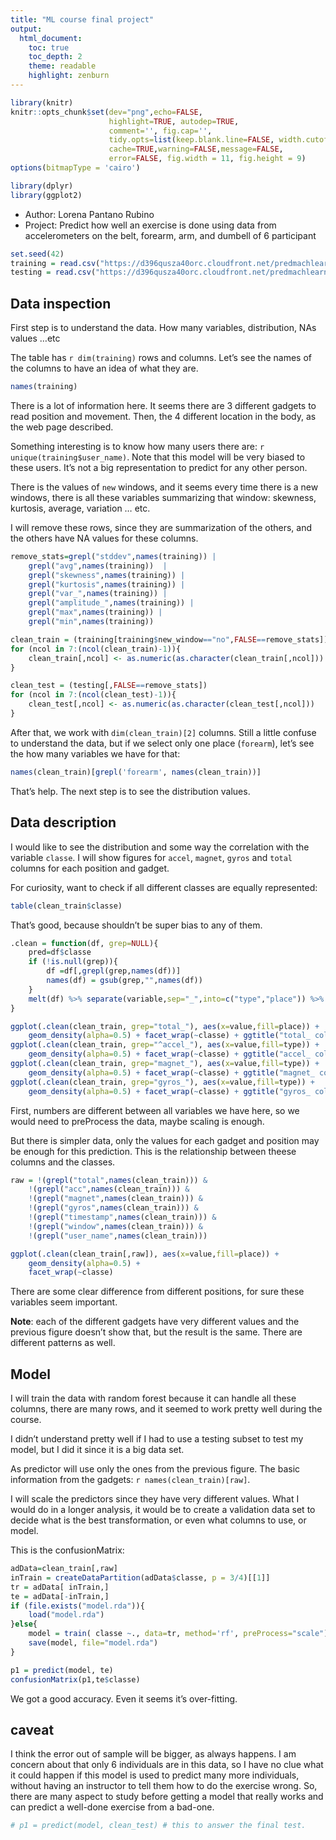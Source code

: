 ```yaml
---
title: "ML course final project"
output:
  html_document:
    toc: true
    toc_depth: 2
    theme: readable
    highlight: zenburn
---
```


```r
library(knitr)
knitr::opts_chunk$set(dev="png",echo=FALSE,
                      highlight=TRUE, autodep=TRUE,
                      comment='', fig.cap='',
                      tidy.opts=list(keep.blank.line=FALSE, width.cutoff=200),
                      cache=TRUE,warning=FALSE,message=FALSE,
                      error=FALSE, fig.width = 11, fig.height = 9)
options(bitmapType = 'cairo')

library(dplyr)
library(ggplot2)
```

* Author: Lorena Pantano Rubino
* Project: Predict how well an exercise is done using data from accelerometers on the belt, forearm, arm, and dumbell of 6 participant


```r
set.seed(42)
training = read.csv("https://d396qusza40orc.cloudfront.net/predmachlearn/pml-training.csv", row.names = "X")
testing = read.csv("https://d396qusza40orc.cloudfront.net/predmachlearn/pml-testing.csv", row.names="X")
```

## Data inspection

First step is to understand the data. How many variables, distribution, NAs values ...etc

The table has `r dim(training)` rows and columns. Let's see the names of the columns
to have an idea of what they are.

```r
names(training)
```

There is a lot of information here. It seems there are 3 different gadgets to
read position and movement. Then, the 4 different location in the body, as
the web page described.

Something interesting is to know how many users there are: `r unique(training$user_name)`.
Note that this model will be very biased to these users. It's not a big 
representation to predict for any other person.

There is the values of `new` windows, and it seems every time there is 
a new windows, there is all these variables summarizing that window:
skewness, kurtosis, average, variation ... etc.

I will remove these rows, since they are summarization of the others, 
and the others have NA values for these columns.

```r
remove_stats=grepl("stddev",names(training)) | 
    grepl("avg",names(training))  | 
    grepl("skewness",names(training)) |
    grepl("kurtosis",names(training)) |
    grepl("var_",names(training)) |
    grepl("amplitude_",names(training)) |
    grepl("max",names(training)) |
    grepl("min",names(training))

clean_train = (training[training$new_window=="no",FALSE==remove_stats])
for (ncol in 7:(ncol(clean_train)-1)){
    clean_train[,ncol] <- as.numeric(as.character(clean_train[,ncol]))
}

clean_test = (testing[,FALSE==remove_stats])
for (ncol in 7:(ncol(clean_test)-1)){
    clean_test[,ncol] <- as.numeric(as.character(clean_test[,ncol]))
}

```

After that, we work with `dim(clean_train)[2]` columns. Still a little confuse
to understand the data, but if we select only one place (`forearm`), let's
see the how many variables we have for that:

```r
names(clean_train)[grepl('forearm', names(clean_train))]
```

That's help. The next step is to see the distribution values.

## Data description

I would like to see the distribution and some way the correlation with the
variable `classe`. I will show figures for `accel`, `magnet`, `gyros` and `total`
columns for each position and gadget.

For curiosity, want to check if all different classes are equally represented:

```r
table(clean_train$classe)
```

That's good, because shouldn't be super bias to any of them.

```r

.clean = function(df, grep=NULL){
    pred=df$classe
    if (!is.null(grep)){
        df =df[,grepl(grep,names(df))]
        names(df) = gsub(grep,"",names(df))
    }
    melt(df) %>% separate(variable,sep="_",into=c("type","place")) %>% mutate(classe=pred)
}

ggplot(.clean(clean_train, grep="total_"), aes(x=value,fill=place)) +
    geom_density(alpha=0.5) + facet_wrap(~classe) + ggtitle("total_ column")
ggplot(.clean(clean_train, grep="^accel_"), aes(x=value,fill=type)) +
    geom_density(alpha=0.5) + facet_wrap(~classe) + ggtitle("accel_ column")
ggplot(.clean(clean_train, grep="magnet_"), aes(x=value,fill=type)) +
    geom_density(alpha=0.5) + facet_wrap(~classe) + ggtitle("magnet_ column")
ggplot(.clean(clean_train, grep="gyros_"), aes(x=value,fill=type)) +
    geom_density(alpha=0.5) + facet_wrap(~classe) + ggtitle("gyros_ column")
```


First, numbers are different between all variables we have here, so we would need
to preProcess the data, maybe scaling is enough.

But there is simpler data, only the values for each gadget and position may be
enough for this prediction. This is the relationship between theese columns
and the classes.

```r
raw = !(grepl("total",names(clean_train))) &
    !(grepl("acc",names(clean_train))) &
    !(grepl("magnet",names(clean_train))) &
    !(grepl("gyros",names(clean_train))) &
    !(grepl("timestamp",names(clean_train))) &
    !(grepl("window",names(clean_train))) &
    !(grepl("user_name",names(clean_train)))

ggplot(.clean(clean_train[,raw]), aes(x=value,fill=place)) +
    geom_density(alpha=0.5) +
    facet_wrap(~classe)
```

There are some clear difference from different positions, for sure
these variables seem important.


**Note**: each of the different gadgets have very different values
and the previous figure doesn't show that, but the result is the same.
There are different patterns as well.

## Model

I will train the data with random forest because it can handle all 
these columns, there are many rows, and it seemed to work pretty 
well during the course.

I didn't understand pretty well if I had to use a testing subset
to test my model, but I did it since it is a big data set.

As predictor will use only the ones from the previous figure. The basic
information from the gadgets: `r names(clean_train)[raw]`.

I will scale the predictors since they have very different values.
What I would do in a longer analysis, it would be to create a validation data set to decide
what is the best transformation, or even what columns to use, or model.

This is the confusionMatrix:

```r
adData=clean_train[,raw]
inTrain = createDataPartition(adData$classe, p = 3/4)[[1]]
tr = adData[ inTrain,]
te = adData[-inTrain,]
if (file.exists("model.rda")){
    load("model.rda")
}else{
    model = train( classe ~., data=tr, method='rf', preProcess="scale")
    save(model, file="model.rda")
}

p1 = predict(model, te)
confusionMatrix(p1,te$classe)
```

We got a good accuracy. Even it seems it's over-fitting.


## caveat

I think the error out of sample will be bigger, as always happens. I am concern about
 that only 6 individuals are in this data, so I have no clue what it could happen if this
model is used to predict many more individuals, without having an instructor
to tell them how to do the exercise wrong. So, there are many aspect to study before
getting a model that really works and can predict a well-done exercise from a
bad-one.

```r
# p1 = predict(model, clean_test) # this to answer the final test.
```


